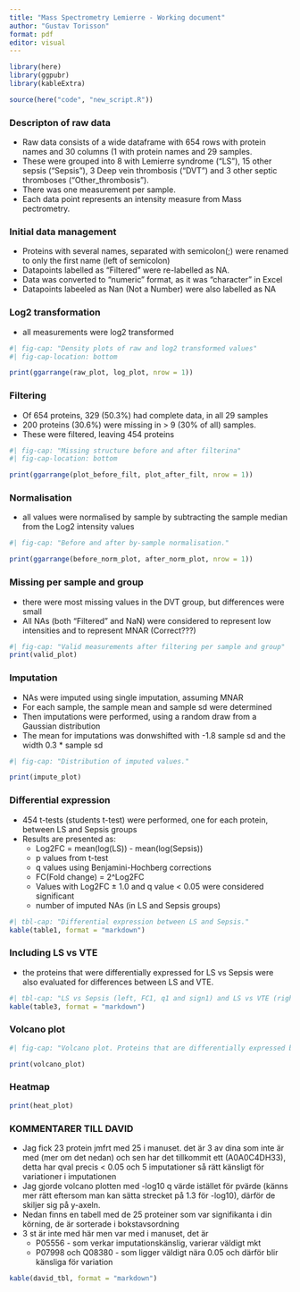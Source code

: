 ```yaml
---
title: "Mass Spectrometry Lemierre - Working document"
author: "Gustav Torisson"
format: pdf
editor: visual
---
```


```r
library(here)
library(ggpubr)
library(kableExtra)

source(here("code", "new_script.R"))

```

### Descripton of raw data

-   Raw data consists of a wide dataframe with 654 rows with protein names and 30 columns (1 with protein names and 29 samples.
-   These were grouped into 8 with Lemierre syndrome ("LS"), 15 other sepsis ("Sepsis"), 3 Deep vein thrombosis ("DVT") and 3 other septic thromboses ("Other_thrombosis").
-   There was one measurement per sample.
-   Each data point represents an intensity measure from Mass pectrometry.

### Initial data management

-   Proteins with several names, separated with semicolon(;) were renamed to only the first name (left of semicolon)
-   Datapoints labelled as "Filtered" were re-labelled as NA.
-   Data was converted to "numeric" format, as it was "character" in Excel
-   Datapoints labeeled as Nan (Not a Number) were also labelled as NA

\newpage

### Log2 transformation

-   all measurements were log2 transformed

```r
#| fig-cap: "Density plots of raw and log2 transformed values"
#| fig-cap-location: bottom

print(ggarrange(raw_plot, log_plot, nrow = 1))

```

\newpage

### Filtering

-   Of 654 proteins, 329 (50.3%) had complete data, in all 29 samples
-   200 proteins (30.6%) were missing in \> 9 (30% of all) samples.
-   These were filtered, leaving 454 proteins

```r
#| fig-cap: "Missing structure before and after filterina"
#| fig-cap-location: bottom

print(ggarrange(plot_before_filt, plot_after_filt, nrow = 1))

```

\newpage

### Normalisation

-   all values were normalised by sample by subtracting the sample median from the Log2 intensity values

```r
#| fig-cap: "Before and after by-sample normalisation."

print(ggarrange(before_norm_plot, after_norm_plot, nrow = 1))

```

\newpage

### Missing per sample and group

-   there were most missing values in the DVT group, but differences were small
-   All NAs (both "Filtered" and NaN) were considered to represent low intensities and to represent MNAR (Correct???)

```r
#| fig-cap: "Valid measurements after filtering per sample and group"
print(valid_plot)

```

\newpage

### Imputation

-   NAs were imputed using single imputation, assuming MNAR
-   For each sample, the sample mean and sample sd were determined
-   Then imputations were performed, using a random draw from a Gaussian distribution
-   The mean for imputations was donwshifted with -1.8 sample sd and the width 0.3 \* sample sd

```r
#| fig-cap: "Distribution of imputed values."

print(impute_plot)

```

\newpage

### Differential expression

-   454 t-tests (students t-test) were performed, one for each protein, between LS and Sepsis groups
-   Results are presented as:
    -   Log2FC = mean(log(LS)) - mean(log(Sepsis))
    -   p values from t-test
    -   q values using Benjamini-Hochberg corrections
    -   FC(Fold change) = 2\^Log2FC
    -   Values with Log2FC ± 1.0 and q value \< 0.05 were considered significant
    -   number of imputed NAs (in LS and Sepsis groups)

```r
#| tbl-cap: "Differential expression between LS and Sepsis."
kable(table1, format = "markdown")

```

\newpage

### Including LS vs VTE

-   the proteins that were differentially expressed for LS vs Sepsis were also evaluated for differences between LS and VTE.

```r
#| tbl-cap: "LS vs Sepsis (left, FC1, q1 and sign1) and LS vs VTE (right, FC2, q2, sign2)"
kable(table3, format = "markdown")

```

\newpage

### Volcano plot

```r
#| fig-cap: "Volcano plot. Proteins that are differentially expressed between LS and Sepsis = red"

print(volcano_plot)
```

### Heatmap

```r
print(heat_plot)

```

\newpage

### KOMMENTARER TILL DAVID

-   Jag fick 23 protein jmfrt med 25 i manuset. det är 3 av dina som inte är med (mer om det nedan) och sen har det tillkommit ett (A0A0C4DH33), detta har qval precis \< 0.05 och 5 imputationer så rätt känsligt för variationer i imputationen
-   Jag gjorde volcano plotten med -log10 q värde istället för pvärde (känns mer rätt eftersom man kan sätta strecket på 1.3 för -log10), därför de skiljer sig på y-axeln.
-   Nedan finns en tabell med de 25 proteiner som var signifikanta i din körning, de är sorterade i bokstavsordning
-   3 st är inte med här men var med i manuset, det är
    -   P05556 - som verkar imputationskänslig, varierar väldigt mkt
    -   P07998 och Q08380 - som ligger väldigt nära 0.05 och därför blir känsliga för variation

```r
kable(david_tbl, format = "markdown")
```
